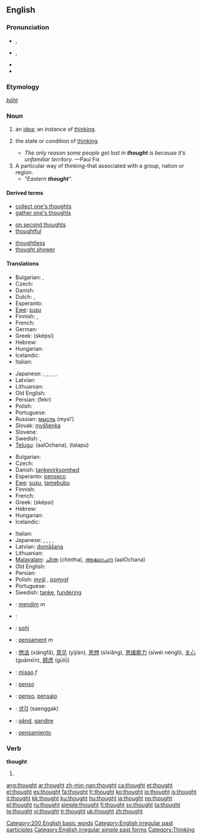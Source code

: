 ==English==

{{rank|take|last|here|138|thought|found|people|still}}

===Pronunciation===
* {{a|UK}} {{IPA|/θɔːt/}}, {{SAMPA|/TO:t/}}
* {{a|US}} {{IPA|/θɑt/}}, {{SAMPA|/TAt/}}
* {{audio|en-us-thought.ogg|Audio (US)}}
* {{rhymes|ɔːt}}

===Etymology===
{{etyl|ang}} ''[[þōht]]''

===Noun===
{{wikipedia}}
{{en-noun}}

# an [[idea]]; an instance of [[think]]ing.
# {{uncountable}} the state or condition of [[think]]ing.
#* ''The only reason some people get lost in '''thought''' is because it’s unfamiliar territory.'' —Paul Fix
# A particular way of thinking-that associated with a group, nation or region.
#* ''"Eastern '''thought'''"''.

====Derived terms====
{{rel-top3|Terms derived from the noun "thought"}}
* [[collect one's thoughts]]
* [[gather one's thoughts]]
{{rel-mid3}}
* [[on second thoughts]]
* [[thoughtful]]
{{rel-mid3}}
* [[thoughtless]]
* [[thought shower]]
{{rel-bottom}}

====Translations====
{{trans-top|an idea}}
* Bulgarian: {{t+|bg|мисъл|f|tr=misl|sc=Cyrl}}, {{t+|bg|идея|f|tr=ideja|sc=Cyrl}}
* Czech: {{t-|cs|myšlenka|f}}
* Danish: {{t-|da|tanke|c}}
* Dutch: {{t+|nl|gedachte|f}}, {{t+|nl|idee|n}}
* Esperanto: {{t-|eo|penso|xs=Esperanto}}
* [[Ewe]]: [[susu]]
* Finnish: {{t+|fi|ajatus}}, {{t+|fi|idea}}
* French: {{t+|fr|idée|f}}
* German: {{t+|de|Gedanke|m}}
* Greek: {{t+|el|σκέψη|f|sc=Grek}} (sképsi)
* Hebrew: {{he-translation|מחשבה|makhshavá}} {{f}}
* Hungarian: {{t+|hu|gondolat}}
* Icelandic: {{t+|is|hugmynd|f}}
* Italian: {{t+|it|idea|f}}
{{trans-mid}}
* Japanese: {{t-|ja|考え|tr=kangae|sc=Jpan}}, {{t+|ja|意見|tr=iken|sc=Jpan}}, {{t|ja|考慮|tr=kōryo|sc=Jpan}}, {{t|ja|思考|tr=shikō|sc=Jpan}}, {{t|ja|思索|tr=shisaku|sc=Jpan}}, {{t|ja|意図|tr=ito|sc=Jpan}}
* Latvian: {{t-|lv|doma|f|xs=Latvian}}
* Lithuanian: {{t+|lt|mintis|f|xs=Lithuanian}}
* Old English: {{t-|ang|gehygd|n|alt=ġehyġd|xs=Old English}}
* Persian: {{fa-Arab|[[فکر]]}} (fekr)
* Polish: {{t+|pl|myśl|f}}
* Portuguese: {{t+|pt|pensamento|m}}
* Russian: [[мысль]] (mysl’) {{f}}
* Slovak: [[myšlienka]] {{f}}
* Slovene: {{t+|sl|misel|f}}
* Swedish: {{t+|sv|idé}}, {{t+|sv|tanke}}
* [[Telugu]]: {{t|te|ఆలోచన|sc=Telu}} (aalOchana), {{t|te|తలపు|sc=Telu}} (talapu)
{{trans-bottom}}

{{trans-top|the state or condition of thinking}}
* Bulgarian: {{t+|bg|размисъл|m|tr=razmisl|sc=Cyrl}}
* Czech: {{t-|cs|myšlení|n}}
* Danish: [[tankevirksomhed]] {{c}}
* Esperanto: [[penseco]]
* [[Ewe]]: [[susu]], [[tamebubu]]
* Finnish: {{t-|fi|ajattelu}}
* French: {{t+|fr|pensée|f}}
* Greek: {{t+|el|σκέψη|f|sc=Grek}} (sképsi)
* Hebrew: {{he-translation|מחשבות|makhshavót}} {{f|p}}
* Hungarian: {{t|hu|gondolkodás}}
* Icelandic: {{t+|is|hugsun|f}}
{{trans-mid}}
* Italian: {{t+|it|pensiero|m}}
* Japanese: {{t|ja|考慮|tr=kōryo|sc=Jpan}}, {{t|ja|思考|tr=shikō|sc=Jpan}}, {{t|ja|思考力|tr=shikōryoku|sc=Jpan}}, {{t|ja|思索|tr=shisaku|sc=Jpan}}, {{t-|ja|考え|tr=kangae|sc=Jpan}}
* Latvian: [[domāšana]] {{f}}
* Lithuanian: {{t+|lt|mąstymas|m|xs=Lithuanian}}
* [[Malayalam]]: [[ചിന്ത]] (chintha), [[ആലോചന]] (aalOchana)
* Old English: {{t-|ang|gehygd|n|alt=ġehyġd|xs=Old English}}
* Persian: {{t+|fa|اندیشه|tr=andishe|sc=fa-Arab|xs=Persian}}
* Polish: [[myśl]] {{f}}, [[pomysł]] {{m}}
* Portuguese: {{t+|pt|pensamento|m}}
* Swedish: [[tanke]], [[fundering]]
{{trans-bottom}}

{{checktrans-top}}
* {{ttbc|Albanian}}: [[mendim]] ''m''
* {{ttbc|Arabic}}: {{Arab|[[فكرة]]}} {{unicode|(fíkra)}} {{f}}
* {{ttbc|Breton}}: [[soñj]] {{m}}
* {{ttbc|Catalan}}: [[pensament]] ''m''
* {{ttbc|Chinese}}: [[想法]] (xiǎngfǎ), [[意见]] (yìjiàn), [[思想]] (sīxiǎng), [[思维能力]] (sīwéi nénglì), [[关心]] (guānxīn), [[顾虑]] (gùlǜ)
* {{ttbc|Croatian}}: [[misao]] ''f''
* {{ttbc|Esperanto}}: [[penso]]
{{checktrans-mid}}
* {{ttbc|Ido}}: [[penso]], [[pensajo]]
* {{ttbc|Korean}}: [[생각]] (saenggak)
* {{ttbc|Romanian}}: [[gând]], [[gandire]]
* {{ttbc|Spanish}}: [[pensamiento]] {{m}}
{{checktrans-bottom}}

===Verb===
'''thought'''

# {{past of|think}}
<!--this belongs on the page for "think"====Translations====
{{trans-top|Simple past tense and past participle of think.}}
* Dutch: [[dacht]]
{{trans-bottom}}-->

[[Category:200 English basic words]]
[[Category:English irregular past participles]]
[[Category:English irregular simple past forms]]
[[Category:Thinking]]

[[ang:thought]]
[[ar:thought]]
[[zh-min-nan:thought]]
[[ca:thought]]
[[et:thought]]
[[el:thought]]
[[es:thought]]
[[fa:thought]]
[[fr:thought]]
[[ko:thought]]
[[io:thought]]
[[is:thought]]
[[it:thought]]
[[kk:thought]]
[[ku:thought]]
[[hu:thought]]
[[ja:thought]]
[[no:thought]]
[[pl:thought]]
[[ru:thought]]
[[simple:thought]]
[[fi:thought]]
[[sv:thought]]
[[ta:thought]]
[[te:thought]]
[[vi:thought]]
[[tr:thought]]
[[uk:thought]]
[[zh:thought]]